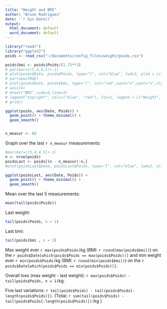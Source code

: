 ```yaml
---
title: "Weight and BMI"
author: "Bruno Rodrigues"
date: '`r Sys.Date()`'
output:
  html_document: default
  word_document: default
---
```


```r
library("readr")
library("ggplot2")
poids <- read_csv("~/Documents/config_files/weight/poids.csv")

```

```r
poids$bmi <- poids$Poids/(1.75**2)
# par(mar=c(5,4,4,5)+.1)
# plot(poids$Date, poids$Poids, type="l", col="blue", lwd=2, ylim = c(70, 86), ylab = "Weight", xlab = "Date")
# par(new=TRUE)
# plot(poids$Date, poids$bmi, type="l", col="red",xaxt="n",yaxt="n",xlab="",ylab="")
# axis(4)
# mtext("BMI",side=4,line=3)
# legend("topright", col=c("blue", "red"), lty=1, legend = c("Weight", "BMI"))
# grid()

ggplot(poids, aes(Date, Poids)) +
  geom_point() + theme_minimal() +
  geom_smooth()


n_measur <- 60
```

Graph over the last `r n_measur` measurements:

```r
#par(mar=c(5,4,4,5)+.1)
n <- nrow(poids)
poidsLast <- poids[(n - n_measur):n,]
#plot(poidsLast$Date, poidsLast$Poids, type="l", col="blue", lwd=2, ylim = c(min(poidsLast$Poids), #max(poidsLast$Poids)), ylab = "Weight", xlab = "Date")

ggplot(poidsLast, aes(Date, Poids)) +
  geom_point() + theme_minimal() +
  geom_smooth()

```


Mean over the last 5 measurements:

```r
mean(tail(poids$Poids))
```

Last weight:

```r
tail(poids$Poids, n = 1)
```

Last bmi:

```r
tail(poids$bmi , n = 1)
```

Max weight ever `r max(poids$Poids)`kg (BMI: `r round(max(poids$bmi))`) on the
`r poids$Date[which(poids$Poids == max(poids$Poids))]` and min weight ever
`r min(poids$Poids)`kg (BMI: `r round(min(poids$bmi))`) on the
`r poids$Date[which(poids$Poids == min(poids$Poids))]`.

Overall loss (max weight - last weight):
`r max(poids$Poids) - tail(poids$Poids, n = 1)`kg.

Five last variations: `r tail(poids$Poids) - tail(poids$Poids[-length(poids$Poids)])`. (Total: `r sum(tail(poids$Poids) - tail(poids$Poids[-length(poids$Poids)]))`kg )
